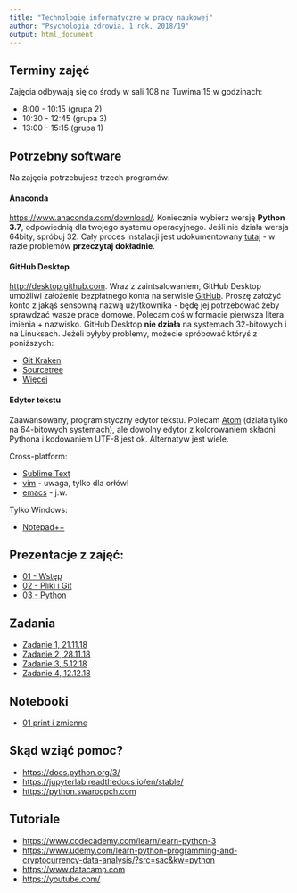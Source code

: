 ```yaml
---
title: "Technologie informatyczne w pracy naukowej"
author: "Psychologia zdrowia, 1 rok, 2018/19"
output: html_document
---
```


## Terminy zajęć

Zajęcia odbywają się co środy w sali 108 na Tuwima 15 w godzinach:

- 8:00 - 10:15 (grupa 2)
- 10:30 - 12:45 (grupa 3)
- 13:00 - 15:15 (grupa 1)


## Potrzebny software

Na zajęcia potrzebujesz trzech programów:

#### Anaconda 

<https://www.anaconda.com/download/>. Koniecznie wybierz wersję **Python 3.7**, odpowiednią dla twojego systemu operacyjnego. Jeśli nie działa wersja 64bity, spróbuj 32. Cały proces instalacji jest udokumentowany [tutaj](http://docs.anaconda.com/anaconda/install/) - w razie problemów **przeczytaj dokładnie**.

#### GitHub Desktop

<http://desktop.github.com>. Wraz z zaintsalowaniem, GitHub Desktop umożliwi założenie bezpłatnego konta na serwisie [GitHub](http://github.com). Proszę założyć konto z jakąś sensowną nazwą użytkownika - będę jej potrzebować żeby sprawdzać wasze prace domowe. Polecam coś w formacie pierwsza litera imienia + nazwisko. GitHub Desktop **nie działa** na systemach 32-bitowych i na Linuksach. Jeżeli byłyby problemy, możecie spróbować któryś z poniższych:

- [Git Kraken](http://docs.anaconda.com/anaconda/install/)
- [Sourcetree](https://www.sourcetreeapp.com)
- [Więcej](https://git-scm.com/downloads/guis)

#### Edytor tekstu

Zaawansowany, programistyczny edytor tekstu. Polecam [Atom](http://atom.io) (działa tylko na 64-bitowych systemach), ale dowolny edytor z kolorowaniem składni Pythona i kodowaniem UTF-8 jest ok. Alternatyw jest wiele.

Cross-platform:

- [Sublime Text](https://www.sublimetext.com)
- [vim](https://www.vim.org) - uwaga, tylko dla orłów!
- [emacs](https://www.gnu.org/software/emacs/index.html) - j.w.

Tylko Windows:

- [Notepad++](https://notepad-plus-plus.org)


## Prezentacje z zajęć:

- [01 - Wstęp](01_intro.html)
- [02 - Pliki i Git](02_git.html)
- [03 - Python](03_python.html)

## Zadania

- [Zadanie 1, 21.11.18](zadania/zad1.html)
- [Zadanie 2, 28.11.18](zadania/zad2.html)
- [Zadanie 3, 5.12.18](zadania/zad3.html)
- [Zadanie 4, 12.12.18](zadania/zad4.html)

## Notebooki

- [01 print i zmienne](https://github.com/k-basinski/tipn/blob/master/01_print_zmienne.ipynb)


## Skąd wziąć pomoc?

- <https://docs.python.org/3/>
- <https://jupyterlab.readthedocs.io/en/stable/>
- <https://python.swaroopch.com>

## Tutoriale

- <https://www.codecademy.com/learn/learn-python-3>
- <https://www.udemy.com/learn-python-programming-and-cryptocurrency-data-analysis/?src=sac&kw=python>
- <https://www.datacamp.com>
- <https://youtube.com/>